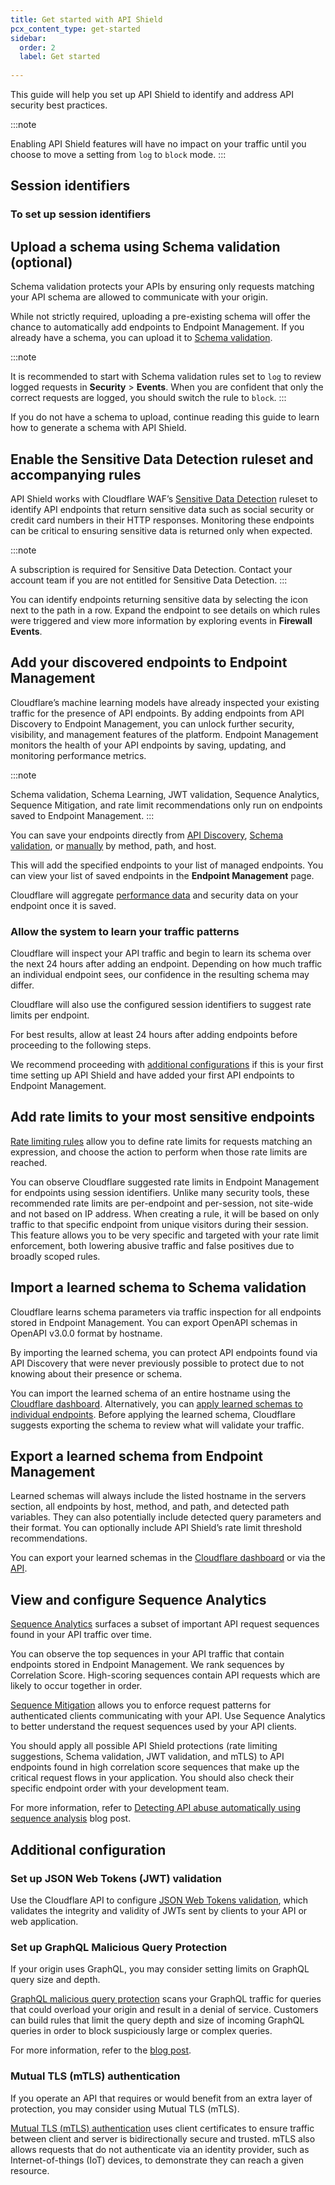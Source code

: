 ```yaml
---
title: Get started with API Shield
pcx_content_type: get-started
sidebar:
  order: 2
  label: Get started
  
---
```



This guide will help you set up API Shield to identify and address API security best practices.

:::note

Enabling API Shield features will have no impact on your traffic until you choose to move a setting from `log` to `block` mode. 
:::

## Session identifiers

<Render file="session-identifiers" />

<Render file="required-session-identifiers" />

### To set up session identifiers

<Render file="set-up-session-identifiers" />

## Upload a schema using Schema validation (optional)

Schema validation protects your APIs by ensuring only requests matching your <GlossaryTooltip term="API schema">API schema</GlossaryTooltip> are allowed to communicate with your origin.

While not strictly required, uploading a pre-existing schema will offer the chance to automatically add endpoints to Endpoint Management. If you already have a schema, you can upload it to [Schema validation](/api-shield/security/schema-validation/).

:::note

It is recommended to start with Schema validation rules set to `log` to review logged requests in **Security** > **Events**. When you are confident that only the correct requests are logged, you should switch the rule to `block`. 
:::

If you do not have a schema to upload, continue reading this guide to learn how to generate a schema with API Shield.

## Enable the Sensitive Data Detection ruleset and accompanying rules

API Shield works with Cloudflare WAF’s [Sensitive Data Detection](/api-shield/management-and-monitoring/#sensitive-data-detection) ruleset to identify <GlossaryTooltip term="API endpoint">API endpoints</GlossaryTooltip> that return sensitive data such as social security or credit card numbers in their HTTP responses. Monitoring these endpoints can be critical to ensuring sensitive data is returned only when expected.

:::note

A subscription is required for Sensitive Data Detection. Contact your account team if you are not entitled for Sensitive Data Detection. 
:::

You can identify endpoints returning sensitive data by selecting the icon next to the path in a row. Expand the endpoint to see details on which rules were triggered and view more information by exploring events in **Firewall Events**.

## Add your discovered endpoints to Endpoint Management

Cloudflare’s machine learning models have already inspected your existing traffic for the presence of API endpoints. By adding endpoints from API Discovery to Endpoint Management, you can unlock further security, visibility, and management features of the platform. Endpoint Management monitors the health of your API endpoints by saving, updating, and monitoring performance metrics.

:::note

Schema validation, Schema Learning, JWT validation, Sequence Analytics, Sequence Mitigation, and rate limit recommendations only run on endpoints saved to Endpoint Management. 
:::

You can save your endpoints directly from [API Discovery](/api-shield/management-and-monitoring/#add-endpoints-from-api-discovery), [Schema validation](/api-shield/management-and-monitoring/#add-endpoints-from-schema-validation), or [manually](/api-shield/management-and-monitoring/#add-endpoints-manually) by method, path, and host.

This will add the specified endpoints to your list of managed endpoints. You can view your list of saved endpoints in the **Endpoint Management** page.

Cloudflare will aggregate [performance data](/api-shield/management-and-monitoring/#endpoint-analysis) and security data on your endpoint once it is saved.

### Allow the system to learn your traffic patterns

Cloudflare will inspect your API traffic and begin to learn its schema over the next 24 hours after adding an endpoint. Depending on how much traffic an individual endpoint sees, our confidence in the resulting schema may differ.

Cloudflare will also use the configured session identifiers to suggest rate limits per endpoint.

For best results, allow at least 24 hours after adding endpoints before proceeding to the following steps.

We recommend proceeding with [additional configurations](/api-shield/get-started/#additional-configuration) if this is your first time setting up API Shield and have added your first API endpoints to Endpoint Management.

## Add rate limits to your most sensitive endpoints

[Rate limiting rules](/waf/rate-limiting-rules/) allow you to define rate limits for requests matching an expression, and choose the action to perform when those rate limits are reached.

You can observe Cloudflare suggested rate limits in Endpoint Management for endpoints using session identifiers. Unlike many security tools, these recommended rate limits are per-endpoint and per-session, not site-wide and not based on IP address. When creating a rule, it will be based on only traffic to that specific endpoint from unique visitors during their session. This feature allows you to be very specific and targeted with your rate limit enforcement, both lowering abusive traffic and false positives due to broadly scoped rules.

## Import a learned schema to Schema validation

Cloudflare learns schema parameters via traffic inspection for all endpoints stored in Endpoint Management. You can export OpenAPI schemas in OpenAPI v3.0.0 format by hostname.

By importing the learned schema, you can protect API endpoints found via API Discovery that were never previously possible to protect due to not knowing about their presence or schema.

You can import the learned schema of an entire hostname using the [Cloudflare dashboard](/api-shield/security/schema-validation/#add-validation-by-applying-a-learned-schema-to-an-entire-hostname). Alternatively, you can [apply learned schemas to individual endpoints](/api-shield/security/schema-validation/#add-validation-by-applying-a-learned-schema-to-a-single-endpoint). Before applying the learned schema, Cloudflare suggests exporting the schema to review what will validate your traffic.

## Export a learned schema from Endpoint Management

Learned schemas will always include the listed hostname in the servers section, all endpoints by host, method, and path, and detected path variables. They can also potentially include detected query parameters and their format. You can optionally include API Shield’s rate limit threshold recommendations.

You can export your learned schemas in the [Cloudflare dashboard](/api-shield/management-and-monitoring/#export-a-schema) or via the [API](/api/resources/api_gateway/subresources/schemas/methods/list/).

## View and configure Sequence Analytics

[Sequence Analytics](/api-shield/security/sequence-analytics/) surfaces a subset of important API request sequences found in your API traffic over time.

You can observe the top sequences in your API traffic that contain endpoints stored in Endpoint Management. We rank sequences by Correlation Score. High-scoring sequences contain API requests which are likely to occur together in order.

[Sequence Mitigation](/api-shield/security/sequence-mitigation/) allows you to enforce request patterns for authenticated clients communicating with your API. Use Sequence Analytics to better understand the request sequences used by your API clients.

You should apply all possible API Shield protections (rate limiting suggestions, Schema validation, JWT validation, and mTLS) to API endpoints found in high correlation score sequences that make up the critical request flows in your application. You should also check their specific endpoint order with your development team.

For more information, refer to [Detecting API abuse automatically using sequence analysis](https://blog.cloudflare.com/api-sequence-analytics) blog post.

## Additional configuration

### Set up JSON Web Tokens (JWT) validation

Use the Cloudflare API to configure [JSON Web Tokens validation](/api-shield/security/jwt-validation/), which validates the integrity and validity of JWTs sent by clients to your API or web application.

### Set up GraphQL Malicious Query Protection

If your origin uses GraphQL, you may consider setting limits on GraphQL query size and depth.

[GraphQL malicious query protection](/api-shield/security/graphql-protection/api/) scans your GraphQL traffic for queries that could overload your origin and result in a denial of service. Customers can build rules that limit the query depth and size of incoming GraphQL queries in order to block suspiciously large or complex queries.

For more information, refer to the [blog post](https://blog.cloudflare.com/protecting-graphql-apis-from-malicious-queries/).

### Mutual TLS (mTLS) authentication

If you operate an API that requires or would benefit from an extra layer of protection, you may consider using Mutual TLS (mTLS).

[Mutual TLS (mTLS) authentication](/api-shield/security/mtls/) uses client certificates to ensure traffic between client and server is bidirectionally secure and trusted. mTLS also allows requests that do not authenticate via an identity provider, such as Internet-of-things (IoT) devices, to demonstrate they can reach a given resource.
